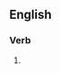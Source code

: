 ==English==

===Verb===
{{head|en|present participle}}

# {{present participle of|transpire|lang=en|nocat=1}}
